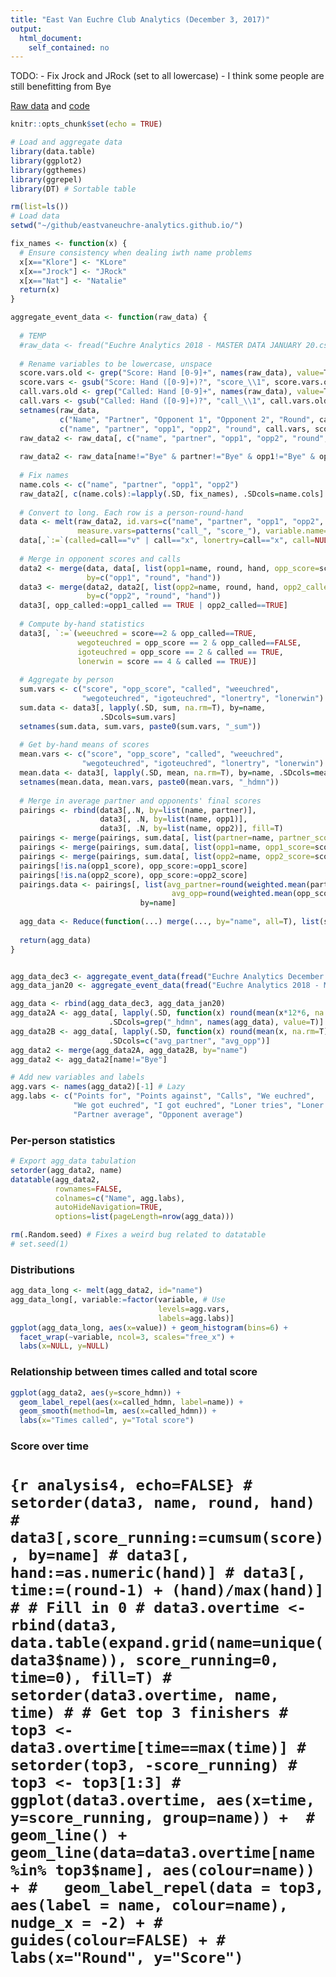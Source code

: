 ```yaml
---
title: "East Van Euchre Club Analytics (December 3, 2017)"
output:
  html_document:
    self_contained: no
---
```


TODO: 
- Fix Jrock and JRock (set to all lowercase)
- I think some people are still benefitting from Bye

[Raw data](Euchre%20Analytics%20December%203rd%20%40%20Anza%20-%20MASTER%20DATA.csv) and [code](analytics.Rmd)

```r
knitr::opts_chunk$set(echo = TRUE)
```

```r
# Load and aggregate data
library(data.table)
library(ggplot2)
library(ggthemes)
library(ggrepel)
library(DT) # Sortable table

rm(list=ls())
# Load data
setwd("~/github/eastvaneuchre-analytics.github.io/")

fix_names <- function(x) {
  # Ensure consistency when dealing iwth name problems
  x[x=="Klore"] <- "KLore"
  x[x=="Jrock"] <- "JRock"
  x[x=="Nat"] <- "Natalie"
  return(x)
}

aggregate_event_data <- function(raw_data) {
  
  # TEMP
  #raw_data <- fread("Euchre Analytics 2018 - MASTER DATA JANUARY 20.csv")
  
  # Rename variables to be lowercase, unspace
  score.vars.old <- grep("Score: Hand [0-9]+", names(raw_data), value=T)
  score.vars <- gsub("Score: Hand ([0-9]+)?", "score_\\1", score.vars.old)
  call.vars.old <- grep("Called: Hand [0-9]+", names(raw_data), value=T)
  call.vars <- gsub("Called: Hand ([0-9]+)?", "call_\\1", call.vars.old)
  setnames(raw_data, 
           c("Name", "Partner", "Opponent 1", "Opponent 2", "Round", call.vars.old, score.vars.old),
           c("name", "partner", "opp1", "opp2", "round", call.vars, score.vars))
  raw_data2 <- raw_data[, c("name", "partner", "opp1", "opp2", "round", call.vars, score.vars), with=F] # Drop other cols
  
  raw_data2 <- raw_data[name!="Bye" & partner!="Bye" & opp1!="Bye" & opp2!="Bye"]
  
  # Fix names
  name.cols <- c("name", "partner", "opp1", "opp2")
  raw_data2[, c(name.cols):=lapply(.SD, fix_names), .SDcols=name.cols]
  
  # Convert to long. Each row is a person-round-hand
  data <- melt(raw_data2, id.vars=c("name", "partner", "opp1", "opp2", "round"), 
               measure.vars=patterns("call_", "score_"), variable.name="hand", value.name=c("call", "score"))
  data[,`:=`(called=call=="v" | call=="x", lonertry=call=="x", call=NULL)] # Split out calls and loner calls
  
  # Merge in opponent scores and calls
  data2 <- merge(data, data[, list(opp1=name, round, hand, opp_score=score, opp1_called=called)], 
                 by=c("opp1", "round", "hand"))
  data3 <- merge(data2, data2[, list(opp2=name, round, hand, opp2_called=called)], 
                 by=c("opp2", "round", "hand"))
  data3[, opp_called:=opp1_called == TRUE | opp2_called==TRUE]
  
  # Compute by-hand statistics
  data3[, `:=`(weeuchred = score==2 & opp_called==TRUE,
               wegoteuchred = opp_score == 2 & opp_called==FALSE,
               igoteuchred = opp_score == 2 & called == TRUE, 
               lonerwin = score == 4 & called == TRUE)]
  
  # Aggregate by person
  sum.vars <- c("score", "opp_score", "called", "weeuchred", 
                "wegoteuchred", "igoteuchred", "lonertry", "lonerwin")
  sum.data <- data3[, lapply(.SD, sum, na.rm=T), by=name, 
                    .SDcols=sum.vars]
  setnames(sum.data, sum.vars, paste0(sum.vars, "_sum"))
  
  # Get by-hand means of scores
  mean.vars <- c("score", "opp_score", "called", "weeuchred", 
                "wegoteuchred", "igoteuchred", "lonertry", "lonerwin")
  mean.data <- data3[, lapply(.SD, mean, na.rm=T), by=name, .SDcols=mean.vars]
  setnames(mean.data, mean.vars, paste0(mean.vars, "_hdmn"))
  
  # Merge in average partner and opponents' final scores
  pairings <- rbind(data3[,.N, by=list(name, partner)],
                    data3[, .N, by=list(name, opp1)],
                    data3[, .N, by=list(name, opp2)], fill=T)
  pairings <- merge(pairings, sum.data[, list(partner=name, partner_score=score_sum)], by=c("partner"), all.x=T)
  pairings <- merge(pairings, sum.data[, list(opp1=name, opp1_score=score_sum)], by=c("opp1"), all.x=T)
  pairings <- merge(pairings, sum.data[, list(opp2=name, opp2_score=score_sum)], by=c("opp2"), all.x=T)
  pairings[!is.na(opp1_score), opp_score:=opp1_score]
  pairings[!is.na(opp2_score), opp_score:=opp2_score]
  pairings.data <- pairings[, list(avg_partner=round(weighted.mean(partner_score, N, na.rm=T),1),
                                    avg_opp=round(weighted.mean(opp_score, N, na.rm=T),1)),
                             by=name]
  
  agg_data <- Reduce(function(...) merge(..., by="name", all=T), list(sum.data, mean.data, pairings.data))
  
  return(agg_data)
}


agg_data_dec3 <- aggregate_event_data(fread("Euchre Analytics December 3rd @ Anza - MASTER DATA.csv"))
agg_data_jan20 <- aggregate_event_data(fread("Euchre Analytics 2018 - MASTER DATA JANUARY 20.csv"))

agg_data <- rbind(agg_data_dec3, agg_data_jan20)
agg_data2A <- agg_data[, lapply(.SD, function(x) round(mean(x*12*6, na.rm=T), 1)), by=name,  # Multiple per-hand averages by 12*6
                      .SDcols=grep("_hdmn", names(agg_data), value=T)]
agg_data2B <- agg_data[, lapply(.SD, function(x) round(mean(x, na.rm=T), 1)), by=name,
                      .SDcols=c("avg_partner", "avg_opp")]
agg_data2 <- merge(agg_data2A, agg_data2B, by="name")
agg_data2 <- agg_data2[name!="Bye"]

# Add new variables and labels
agg.vars <- names(agg_data2)[-1] # Lazy
agg.labs <- c("Points for", "Points against", "Calls", "We euchred", 
              "We got euchred", "I got euchred", "Loner tries", "Loner wins", 
              "Partner average", "Opponent average")
```


### Per-person statistics

```r
# Export agg_data tabulation
setorder(agg_data2, name)
datatable(agg_data2,
          rownames=FALSE,
          colnames=c("Name", agg.labs),
          autoHideNavigation=TRUE,
          options=list(pageLength=nrow(agg_data)))
```

```r
rm(.Random.seed) # Fixes a weird bug related to datatable
# set.seed(1)
```

### Distributions

```r
agg_data_long <- melt(agg_data2, id="name")
agg_data_long[, variable:=factor(variable, # Use
                                 levels=agg.vars,
                                 labels=agg.labs)]
ggplot(agg_data_long, aes(x=value)) + geom_histogram(bins=6) +
  facet_wrap(~variable, ncol=3, scales="free_x") +
  labs(x=NULL, y=NULL)
```

### Relationship between times called and total score

```r
ggplot(agg_data2, aes(y=score_hdmn)) +
  geom_label_repel(aes(x=called_hdmn, label=name)) +
  geom_smooth(method=lm, aes(x=called_hdmn)) +
  labs(x="Times called", y="Total score")
```


### Score over time
# ```{r analysis4, echo=FALSE}
# setorder(data3, name, round, hand)
# data3[,score_running:=cumsum(score), by=name]
# data3[, hand:=as.numeric(hand)]
# data3[, time:=(round-1) + (hand)/max(hand)]
# # Fill in 0
# data3.overtime <- rbind(data3, data.table(expand.grid(name=unique(data3$name)), score_running=0, time=0), fill=T)
# setorder(data3.overtime, name, time)
# # Get top 3 finishers
# top3 <- data3.overtime[time==max(time)]
# setorder(top3, -score_running)
# top3 <- top3[1:3]
# ggplot(data3.overtime, aes(x=time, y=score_running, group=name)) + 
#   geom_line() + geom_line(data=data3.overtime[name %in% top3$name], aes(colour=name)) +
#   geom_label_repel(data = top3, aes(label = name, colour=name), nudge_x = -2) +
#   guides(colour=FALSE) +
#   labs(x="Round", y="Score")
```



